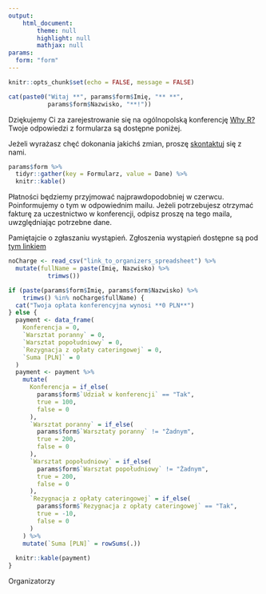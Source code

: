 ```yaml
---
output: 
    html_document:
        theme: null
        highlight: null
        mathjax: null
params:
  form: "form"
---
```


```r
knitr::opts_chunk$set(echo = FALSE, message = FALSE)
```

```r
cat(paste0("Witaj **", params$form$Imię, "** **",
           params$form$Nazwisko, "**!"))
```

Dziękujemy Ci za zarejestrowanie się na ogólnopolską konferencję [Why R?](http://whyr.pl/) Twoje odpowiedzi z formularza są dostępne poniżej.

Jeżeli wyrażasz chęć dokonania jakichś zmian, proszę <a href="mailto:whyr@mini.pw.edu.pl">skontaktuj</a> się z nami.

```r
params$form %>%
  tidyr::gather(key = Formularz, value = Dane) %>%
  knitr::kable()
```

Płatności będziemy przyjmować najprawdopodobniej w czerwcu. Poinformujemy o tym w odpowiednim mailu.
Jeżeli potrzebujesz otrzymać fakturę za uczestnictwo w konferencji, odpisz proszę na tego maila, uwzględniając potrzebne dane.

Pamiętajcie o zgłaszaniu wystąpień. Zgłoszenia wystąpień dostępne są pod [tym linkiem](https://docs.google.com/forms/d/e/1FAIpQLSe3OAe5W09gMdSNDbGfuHd8aiOh84jQqSwXNAR6C5yQ72CFcg/viewform)

```r
noCharge <- read_csv("link_to_organizers_spreadsheet") %>%
  mutate(fullName = paste(Imię, Nazwisko) %>%
           trimws())

if (paste(params$form$Imię, params$form$Nazwisko) %>%
    trimws() %in% noCharge$fullName) {
  cat("Twoja opłata konferencyjna wynosi **0 PLN**")
} else {
  payment <- data_frame(
    Konferencja = 0,
    `Warsztat poranny` = 0,
    `Warsztat popołudniowy` = 0,
    `Rezygnacja z opłaty cateringowej` = 0,
    `Suma [PLN]` = 0
  )
  payment <- payment %>%
    mutate(
      Konferencja = if_else(
        params$form$`Udział w konferencji` == "Tak",
        true = 100,
        false = 0
      ),
      `Warsztat poranny` = if_else(
        params$form$`Warsztaty poranny` != "Żadnym",
        true = 200,
        false = 0
      ),
      `Warsztat popołudniowy` = if_else(
        params$form$`Warsztat popołudniowy` != "Żadnym",
        true = 200,
        false = 0
      ),
      `Rezygnacja z opłaty cateringowej` = if_else(
        params$form$`Rezygnacja z opłaty cateringowej` == "Tak",
        true = -10,
        false = 0
      )
    ) %>%
    mutate(`Suma [PLN]` = rowSums(.))
  
  knitr::kable(payment)
}
```

Organizatorzy